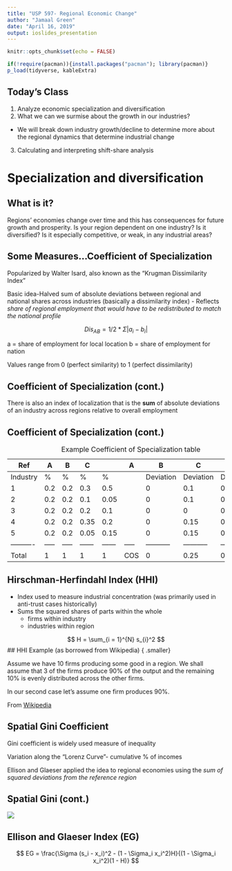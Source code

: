 ```yaml
---
title: "USP 597- Regional Economic Change"
author: "Jamaal Green"
date: "April 16, 2019"
output: ioslides_presentation
---
```


```r
knitr::opts_chunk$set(echo = FALSE)

if(!require(pacman)){install.packages("pacman"); library(pacman)}
p_load(tidyverse, kableExtra)
```

## Today's Class

1.  Analyze economic specialization and diversification
2.  What we can we surmise about the growth in our industries?
  + We will break down industry growth/decline to determine more about the regional dynamics that determine industrial change
3.  Calculating and interpreting shift-share analysis

# Specialization and diversification

##  What is it?

Regions' economies change over time and this has consequences for future growth and prosperity. Is your region dependent on one industry? Is it diversified? Is it especially competitive, or weak, in any industrial areas?

## Some Measures...Coefficient of Specialization

Popularized by Walter Isard, also known as the "Krugman Dissimilarity Index"

Basic idea-Halved sum of absolute deviations between regional and national shares across industries (basically a dissimilarity index)
- Reflects _share of regional employment that would have to be redistributed to match the national profile_

$$  Dis_{AB} = 1/2 * \Sigma \lvert a_i - b_i \rvert $$

a = share of employment for local location
b = share of employment for nation

Values range from 0 (perfect similarity) to 1 (perfect dissimilarity)

## Coefficient of Specialization (cont.)

There is also an index of localization that is the **sum** of absolute deviations of an industry across regions relative to overall employment

## Coefficient of Specialization (cont.)

| Ref      | A   | B   | C    |      | A   | B         | C         |           |
|----------|-----|-----|------|------|-----|-----------|-----------|-----------|
| Industry | %   | %   | %    | %    |     | Deviation | Deviation | Deviation |
| 1        | 0.2 | 0.2 | 0.3  | 0.5  |     | 0         | 0.1       | 0.3       |
| 2        | 0.2 | 0.2 | 0.1  | 0.05 |     | 0         | 0.1       | 0.15      |
| 3        | 0.2 | 0.2 | 0.2  | 0.1  |     | 0         | 0         | 0.1       |
| 4        | 0.2 | 0.2 | 0.35 | 0.2  |     | 0         | 0.15      | 0         |
| 5        | 0.2 | 0.2 | 0.05 | 0.15 |     | 0         | 0.15      | 0.05      |
|----------|-----|-----|------|------|-----|-----------|-----------|-----------|
| Total    | 1   | 1   | 1    | 1    | COS | 0         | 0.25      | 0.3       |

Table: Example Coefficient of Specialization table

## Hirschman-Herfindahl Index (HHI)

* Index used to measure industrial concentration (was primarily used in anti-trust cases historically)
* Sums the squared shares of parts within the whole
  + firms within industry
  + industries within region
  
$$ H = \sum_{i = 1}^{N} s_{i}^2 $$
## HHI Example (as borrowed from Wikipedia) { .smaller}

Assume we have 10 firms producing some good in a region. We shall assume that 3 of the firms produce 90% of the output and the remaining 10% is evenly distributed across the other firms.

In our second case let's assume one firm produces 90%.

\begin{footnotesize}

Competitive (ish) market: $ (0.30^2 + 0.30^2 + 0.30^2) + (0.014^2 + 0.014^2 + 0.014^2 + 0.014^2 + 0.014^2 + 0.014^2 + 0.014^2) = 0.271 (27.1%)$

Non-Competitive Market: $ (.9^2) + 9 * 0.11^2 = 0.9189 (91.9%) $

\end{footnotesize}

From [Wikipedia](https://en.wikipedia.org/wiki/Herfindahl_index)

## Spatial Gini Coefficient

Gini coefficient is widely used measure of inequality

Variation along the "Lorenz Curve"- cumulative % of incomes

Ellison and Glaeser applied the idea to regional economies using the _sum of squared deviations from the reference region_

## Spatial Gini (cont.)

![](images/spatial_gini.png)

## Ellison and Glaeser Index (EG)

$$ EG = \frac{\Sigma (s_i - x_i)^2 - (1 - \Sigma_i x_i^2)H}{(1 - \Sigma_i x_i^2)(1 - H)} $$
